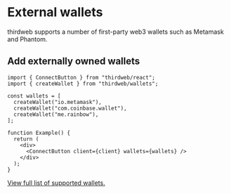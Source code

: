 # External wallets

thirdweb supports a number of first-party web3 wallets such as Metamask and Phantom. 

## Add externally owned wallets

```tsx
import { ConnectButton } from "thirdweb/react";
import { createWallet } from "thirdweb/wallets";
 
const wallets = [
  createWallet("io.metamask"),
  createWallet("com.coinbase.wallet"),
  createWallet("me.rainbow"),
];
 
function Example() {
  return (
    <div>
      <ConnectButton client={client} wallets={wallets} />
    </div>
  );
}
```

[View full list of supported wallets.](/typescript/v5/supported-wallets)
